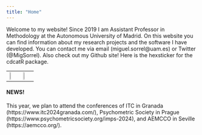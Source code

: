 ```yaml
---
title: "Home"
---
```


Welcome to my website!  Since 2019 I am Assistant Professor in Methodology at the Autonomous University of Madrid. On this website you can find information about my research projects and the software I have developed. You can contact me via email (miguel.sorrel@uam.es) or Twitter (@MigSorrel). Also check out my Github site! Here is the hexsticker for the cdcatR package.

<center>

|   |   |
|---|---|
| ![](images/cdcatR_hex.png){width=40%}| ![](images/miguel-sorrel-small.png){width=40%} |

</center>


#### NEWS!
This year, we plan to attend the conferences of ITC in Granada (https://www.itc2024granada.com/), Psychometric Society in Prague (https://www.psychometricsociety.org/imps-2024), and AEMCCO in Seville (https://aemcco.org/).
